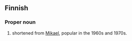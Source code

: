 ==Finnish==

===Proper noun===
{{fi-noun|Mik|type=kala|proper=true}}

# {{given name|male||fi:}} shortened from [[Mikael]], popular in the 1960s and 1970s.